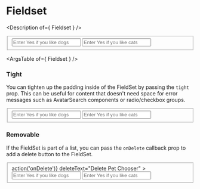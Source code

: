 

<Meta title="Components/Fieldset" />

# Fieldset

<Description of={ Fieldset } />

<Canvas>
  <Story name="Fieldset">
    <Fieldset
      legend="Example Fieldset"
    >
      <Label title="Dogs"><Input placeholder="Enter Yes if you like dogs"/></Label>
      <Label title="Cats"><Input placeholder="Enter Yes if you like cats"/></Label>
    </Fieldset>
  </Story>
</Canvas>

<ArgsTable of={ Fieldset } />

### Tight

You can tighten up the padding inside of the FieldSet by passing the `tight`
prop. This can be useful for content that doesn't need space for error messages
such as AvatarSearch components or radio/checkbox groups.

<Canvas>
  <Story name="Tight">
    <Fieldset
      legend="Tight Fieldset"
      tight
    >
      <Input tight placeholder="Enter Yes if you like dogs"/>
      <Input tight placeholder="Enter Yes if you like cats"/>
    </Fieldset>
  </Story>
</Canvas>

### Removable

If the FieldSet is part of a list, you can pass the `onDelete` callback prop
to add a delete button to the FieldSet.

<Canvas>
  <Story name="Delete">
    <Fieldset
      legend="Delete Fieldset"
      tight
      onDelete={() => action('onDelete')}
      deleteText="Delete Pet Chooser"
    >
      <Input tight placeholder="Enter Yes if you like dogs"/>
      <Input tight placeholder="Enter Yes if you like cats"/>
    </Fieldset>
  </Story>
</Canvas>

